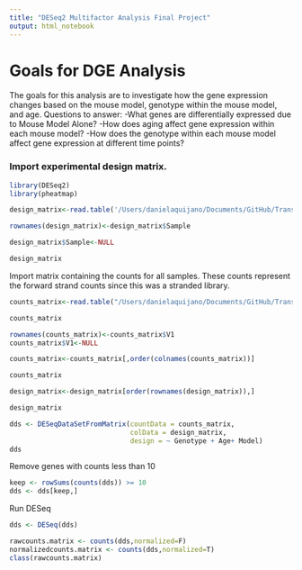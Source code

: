 ```yaml
---
title: "DESeq2 Multifactor Analysis Final Project"
output: html_notebook
---
```


# Goals for DGE Analysis

The goals for this analysis are to investigate how the gene expression changes based on the mouse model, genotype within the mouse model, and age.
Questions to answer:
-What genes are differentially expressed due to Mouse Model Alone?
-How does aging affect gene expression within each mouse model?
-How does the genotype within each mouse model affect gene expression at different time points?

### Import experimental design matrix.

```r
library(DESeq2)
library(pheatmap)
```


```r
design_matrix<-read.table('/Users/danielaquijano/Documents/GitHub/Transcriptomics-Final-Project-/source_files/Experimental_Design.csv',sep=',',header=TRUE)
```

```r
rownames(design_matrix)<-design_matrix$Sample
```
```r
design_matrix$Sample<-NULL
```
```r
design_matrix
```

Import matrix containing the counts for all samples. These counts represent the forward strand counts since this was a stranded library. 

```r

counts_matrix<-read.table("/Users/danielaquijano/Documents/GitHub/Transcriptomics-Final-Project-/Count_Tables/allcounts.csv",sep=',',header=TRUE)
```
```r
counts_matrix
```
```r
rownames(counts_matrix)<-counts_matrix$V1
counts_matrix$V1<-NULL
```

```r
counts_matrix<-counts_matrix[,order(colnames(counts_matrix))]
```
```r
counts_matrix
```
```r
design_matrix<-design_matrix[order(rownames(design_matrix)),]
```
```r
design_matrix
```


```r
dds <- DESeqDataSetFromMatrix(countData = counts_matrix,
                              colData = design_matrix,
                              design = ~ Genotype + Age+ Model)
dds
```
Remove genes with counts less than 10

```r
keep <- rowSums(counts(dds)) >= 10
dds <- dds[keep,]
```

Run DESeq
```r
dds <- DESeq(dds)
```

```r
rawcounts.matrix <- counts(dds,normalized=F)
normalizedcounts.matrix <- counts(dds,normalized=T)
class(rawcounts.matrix)
```

